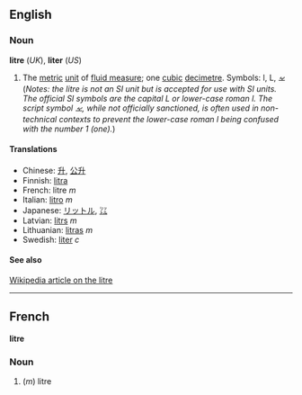 ==English==
===Noun===
'''litre''' (''UK''), '''liter''' (''US'')

#The [[metric]] [[unit]] of [[fluid measure]]; one [[cubic]] [[decimetre]].  Symbols: l, L, &#2113; (''Notes: the litre is not an SI unit but is accepted for use with SI units.  The official SI symbols are the capital L or lower-case roman l.  The script symbol &#2113;, while not officially sanctioned, is often used in non-technical contexts to prevent the lower-case roman l being confused with the number 1 (one).'')

====Translations====
*Chinese: [[升]], [[公升]]
*Finnish: [[litra]]
*French: litre ''m''
*Italian: [[litro]] ''m''
*Japanese: [[リットル]], [[㍑]]
*Latvian: [[litrs]] ''m''
*Lithuanian: [[litras]] ''m''
*Swedish: [[liter]] ''c''

====See also====
[[:w:Litre|Wikipedia article on the litre]]

----

==French==
'''litre'''

===Noun===

#(''m'') litre